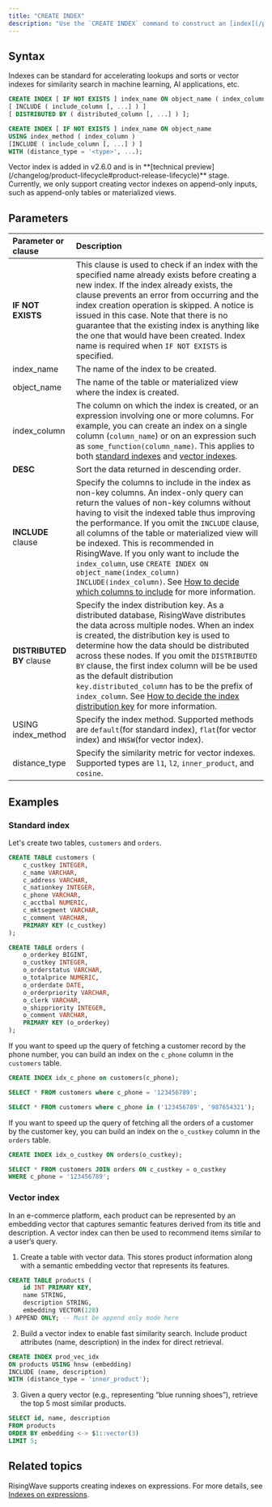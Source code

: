 ```yaml
---
title: "CREATE INDEX"
description: "Use the `CREATE INDEX` command to construct an [index](/processing/indexes) on a table or a materialized view."
---
```


## Syntax

Indexes can be standard for accelerating lookups and sorts or vector indexes for similarity search in machine learning, AI applications, etc. 

```sql Standard index syntax
CREATE INDEX [ IF NOT EXISTS ] index_name ON object_name ( index_column [ ASC | DESC ], [, ...] )
[ INCLUDE ( include_column [, ...] ) ]
[ DISTRIBUTED BY ( distributed_column [, ...] ) ];
```

```sql Vector index syntax
CREATE INDEX [ IF NOT EXISTS ] index_name ON object_name
USING index_method ( index_column )
[INCLUDE ( include_column [, ...] ) ]
WITH (distance_type = '<type>', ...);
```

<Note>
Vector index is added in v2.6.0 and is in **[technical preview](/changelog/product-lifecycle#product-release-lifecycle)** stage. Currently, we only support creating vector indexes on append-only inputs, such as append-only tables or materialized views.
</Note>

## Parameters

| Parameter or clause       | Description                                                                                                                                                                                                                                                                                                                                                                                                                                                                                                                                                              |
| :------------------------ | :----------------------------------------------------------------------------------------------------------------------------------------------------------------------------------------------------------------------------------------------------------------------------------------------------------------------------------------------------------------------------------------------------------------------------------------------------------------------------------------------------------------------------------------------------------------------- |
| **IF NOT EXISTS**         | This clause is used to check if an index with the specified name already exists before creating a new index. If the index already exists, the clause prevents an error from occurring and the index creation operation is skipped. A notice is issued in this case. Note that there is no guarantee that the existing index is anything like the one that would have been created. Index name is required when `IF NOT EXISTS` is specified.                                                                                                                               |
| index_name            | The name of the index to be created.                                                                                                                                                                                                                                                                                                                                                                                                                                                                                                                                     |
| object_name           | The name of the table or materialized view where the index is created.                                                                                                                                                                                                                                                                                                                                                                                                                                                                                                   |
| index_column           | The column on which the index is created, or an expression involving one or more columns. For example, you can create an index on a single column (`column_name`) or on an expression such as `some_function(column_name)`. This applies to both [standard indexes](/processing/indexes#indexes-on-expressions) and [vector indexes](/processing/vector-indexes#vector-indexes-on-function-expressions).                                                                                                                                                                                                                                                                                                                                                                                                                                                                                                                    |
| **DESC**                  | Sort the data returned in descending order.                                                                                                                                                                                                                                                                                                                                                                                                                                                                                                                              |
| **INCLUDE** clause        | Specify the columns to include in the index as non-key columns. An index-only query can return the values of non-key columns without having to visit the indexed table thus improving the performance. If you omit the `INCLUDE` clause, all columns of the table or materialized view will be indexed. This is recommended in RisingWave. If you only want to include the `index_column`, use `CREATE INDEX ON object_name(index_column) INCLUDE(index_column)`. See [How to decide which columns to include](/processing/indexes#how-to-decide-which-columns-to-include%3F) for more information. |
| **DISTRIBUTED BY** clause | Specify the index distribution key. As a distributed database, RisingWave distributes the data across multiple nodes. When an index is created, the distribution key is used to determine how the data should be distributed across these nodes. If you omit the `DISTRIBUTED BY` clause, the first index column will be be used as the default distribution `key.distributed_column` has to be the prefix of `index_column`. See [How to decide the index distribution key](/processing/indexes#how-to-decide-the-index-distribution-key%3F) for more information.                                   |
| USING index_method | Specify the index method. Supported methods are `default`(for standard index), `flat`(for vector index) and `HNSW`(for vector index).|
| distance_type | Specify the similarity metric for vector indexes. Supported types are `l1`, `l2`, `inner_product`, and `cosine`.|

## Examples

### Standard index

Let's create two tables, `customers` and `orders`.

```sql
CREATE TABLE customers (
    c_custkey INTEGER,
    c_name VARCHAR,
    c_address VARCHAR,
    c_nationkey INTEGER,
    c_phone VARCHAR,
    c_acctbal NUMERIC,
    c_mktsegment VARCHAR,
    c_comment VARCHAR,
    PRIMARY KEY (c_custkey)
);

CREATE TABLE orders (
    o_orderkey BIGINT,
    o_custkey INTEGER,
    o_orderstatus VARCHAR,
    o_totalprice NUMERIC,
    o_orderdate DATE,
    o_orderpriority VARCHAR,
    o_clerk VARCHAR,
    o_shippriority INTEGER,
    o_comment VARCHAR,
    PRIMARY KEY (o_orderkey)
);
```

If you want to speed up the query of fetching a customer record by the phone number, you can build an index on the `c_phone` column in the `customers` table.

```sql
CREATE INDEX idx_c_phone on customers(c_phone);

SELECT * FROM customers where c_phone = '123456789';

SELECT * FROM customers where c_phone in ('123456789', '987654321');
```

If you want to speed up the query of fetching all the orders of a customer by the customer key, you can build an index on the `o_custkey` column in the `orders` table.

```sql
CREATE INDEX idx_o_custkey ON orders(o_custkey);

SELECT * FROM customers JOIN orders ON c_custkey = o_custkey
WHERE c_phone = '123456789';
```

### Vector index

In an e-commerce platform, each product can be represented by an embedding vector that captures semantic features derived from its title and description. A vector index can then be used to recommend items similar to a user’s query. 

1. Create a table with vector data. This stores product information along with a semantic embedding vector that represents its features.

```sql
CREATE TABLE products (
    id INT PRIMARY KEY,
    name STRING,
    description STRING,
    embedding VECTOR(128)
) APPEND ONLY; -- Must be append only mode here
```

2. Build a vector index to enable fast similarity search. Include product attributes (name, description) in the index for direct retrieval.

```sql
CREATE INDEX prod_vec_idx
ON products USING hnsw (embedding)
INCLUDE (name, description)
WITH (distance_type = 'inner_product');
```

3. Given a query vector (e.g., representing “blue running shoes”), retrieve the top 5 most similar products.

```sql
SELECT id, name, description
FROM products
ORDER BY embedding <-> $1::vector(3)
LIMIT 5;
```

## Related topics

RisingWave supports creating indexes on expressions. For more details, see [Indexes on expressions](/processing/indexes#indexes-on-expressions).
